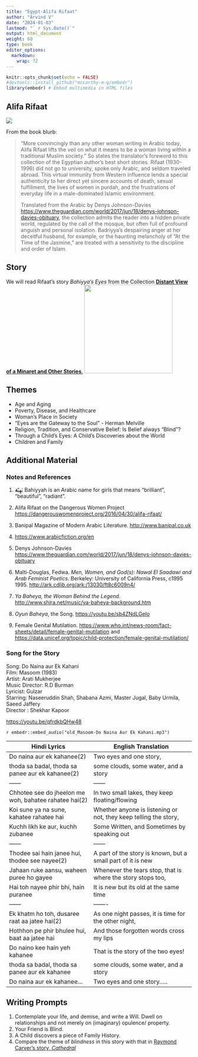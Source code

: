 ```yaml
---
title: "Egypt-Alifa Rifaat"
author: "Arvind V"
date: "2024-01-03"
lastmod: "` r Sys.Date()`"
output: html_document
weight: 60
type: book
editor_options: 
  markdown: 
    wrap: 72
---
```


```r
knitr::opts_chunk$set(echo = FALSE)
#devtools::install_github("mccarthy-m-g/embedr")
library(embedr) # Embed multimedia in HTML files
```

## Alifa Rifaat

![](AlifaRifaat.png)

From the book blurb:

> “More convincingly than any other woman writing in Arabic today, Alifa
> Rifaat lifts the veil on what it means to be a woman living within a
> traditional Muslim society.” So states the translator’s foreword to
> this collection of the Egyptian author’s best short stories. Rifaat
> (1930–1996) did not go to university, spoke only Arabic, and seldom
> traveled abroad. This virtual immunity from Western influence lends a
> special authenticity to her direct yet sincere accounts of death,
> sexual fulfillment, the lives of women in purdah, and the frustrations
> of everyday life in a male-dominated Islamic environment.\
>
> Translated from the Arabic by Denys Johnson-Davies
> <u><https://www.theguardian.com/world/2017/jun/18/denys-johnson-davies-obituary></u>,
> the collection admits the reader into a hidden private world,
> regulated by the call of the mosque, but often full of profound
> anguish and personal isolation. Badriyya’s despairing anger at her
> deceitful husband, for example, or the haunting melancholy of “At the
> Time of the Jasmine,” are treated with a sensitivity to the discipline
> and order of Islam.

## Story

We will read Rifaat's story *Bahiyya's Eyes* from the Collection
<u>[**Distant View of a Minaret and Other
Stories**.](Distant%20View%20of%20a%20Minaret%20and%20Other%20Storie%20-%20Rifaat,%20Alifa.pdf)</u>
![](DistantView.jpeg){width="240"}

## Themes

-   Age and Aging
-   Poverty, Disease, and Healthcare
-   Woman's Place in Society
-   "Eyes are the Gateway to the Soul" - Herman Melville
-   Religion, Tradition, and Conservative Belief: Is Belief always
    "Blind"?
-   Through a Child's Eyes: A Child's Discoveries about the World
-   Children and Family

## Additional Material

### Notes and References

1.  بَهِيّ**ة** Bahiyyah is an Arabic name for girls that means
    “brilliant”, “beautiful”, “radiant”.

2.  Alifa Rifaat on the Dangerous Women Project
    <u><https://dangerouswomenproject.org/2016/04/30/alifa-rifaat/></u>

3.  Banipal Magazine of Modern Arabic Literature.
    <u><http://www.banipal.co.uk></u>

4.  <u><https://www.arabicfiction.org/en></u>

5.  Denys Johnson-Davies
    <u><https://www.theguardian.com/world/2017/jun/18/denys-johnson-davies-obituary></u>

6.  Malti-Douglas, Fedwa. *Men, Women, and God(s): Nawal El Saadawi and
    Arab Feminist Poetics*. Berkeley: University of California Press,
    c1995 1995. <u><http://ark.cdlib.org/ark:/13030/ft8c6009n4/></u>

7.  *Ya Baheya, the Woman Behind the Legend*.
    <u><http://www.shira.net/music/ya-baheya-background.htm></u>

8.  *Oyun Baheya*, the Song. <u><https://youtu.be/sb4ZNdLGeIo></u>

9. Female Genital Mutilation. <u><https://www.who.int/news-room/fact-sheets/detail/female-genital-mutilation></u> and <u><https://data.unicef.org/topic/child-protection/female-genital-mutilation/></u>



### Song for the Story

Song: Do Naina aur Ek Kahani\
Film: Masoom (1983)\
Artist: Arati Mukherjee\
Music Director: R.D Burman\
Lyricist: Gulzar\
Starring: Naseeruddin Shah, Shabana Azmi, Master Jugal, Baby Urmila,
Saeed Jaffery\
Director : Shekhar Kapoor\

<u><https://youtu.be/qfrdkbQHw48></u>

`r embedr::embed_audio("old_Masoom-Do Naina Aur Ek Kahani.mp3")`

| Hindi Lyrics                                          | English Translation                                              |
|-------------------------------------------------------|------------------------------------------------------------------|
| Do naina aur ek kahanee(2)                            | Two eyes and one story,                                          |
| thoda sa badal, thoda sa panee aur ek kahanee(2)      | some clouds, some water, and a story                             |
| ------                                                | ------                                                           |
| Chhotee see do jheelon me woh, bahatee rahatee hai(2) | In two small lakes, they keep floating/flowing                   |
| Koi sune ya na sune, kahatee rahatee hai              | Whether anyone is listening or not, they keep telling the story, |
| Kuchh likh ke aur, kuchh zubanee                      | Some Written, and Sometimes by speaking out                      |
| ------                                                | ------                                                           |
| Thodee sai hain janee hui, thodee see nayee(2)        | A part of the story is known, but a small part of it is new      |
| Jahaan ruke aansu, waheen puree ho gayee              | Whenever the tears stop, that is where the story stops too,      |
| Hai toh nayee phir bhi, hain puranee                  | It is new but its old at the same time                           |
| ------                                                | -------                                                          |
| Ek khatm ho toh, dusaree raat aa jatee hai(2)         | As one night passes, it is time for the other night,             |
| Hothhon pe phir bhulee hui, baat aa jatee hai         | And those forgotten words cross my lips                          |
| Do naino kee hain yeh kahanee                         | That is the story of the two eyes!                               |
| thoda sa badal, thoda sa panee aur ek kahanee         | some clouds, some water, and a story                             |
| Do naina aur ek kahanee...                            | Two eyes and one story.....                                      |

## Writing Prompts

1.  Contemplate your life, and demise, and write a Will. Dwell on
    relationships and not merely on (imaginary) opulence/ property.
2.  Your Friend is Blind.
3.  A Child discovers a piece of Family History.
4.  Compare the theme of *blindness* in this story with that in
    <u>[Raymond Carver's story,
    *Cathedral*](.../../../160-usa-raymondcarver/index.html)</u>
    
